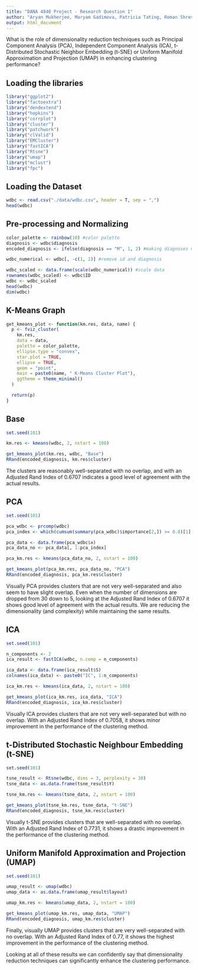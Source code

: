 ---
title: "DANA 4840 Project - Research Question 1"
author: "Aryan Mukherjee, Maryam Gadimova, Patricia Tating, Roman Shrestha"
output: html_document
---

What is the role of dimensionality reduction techniques such as Principal Component Analysis (PCA), Independent Component Analysis (ICA), t-Distributed Stochastic Neighbor Embedding (t-SNE) or Uniform Manifold Approximation and Projection (UMAP) in enhancing clustering performance?

## Loading the libraries
```{r loading_libraries, message = FALSE}
library("ggplot2")
library("factoextra")
library("dendextend")
library("hopkins")
library("corrplot")
library("cluster")
library("patchwork")
library("clValid")
library("EMCluster")
library("fastICA")
library("Rtsne")
library("umap")
library("mclust")
library("fpc")
```


## Loading the Dataset
```{r}
wdbc <- read.csv("./data/wdbc.csv", header = T, sep = ",")
head(wdbc)
```


## Pre-processing and Normalizing
```{r}
color_palette <- rainbow(10) #color palette
diagnosis <- wdbc$diagnosis
encoded_diagnosis <- ifelse(diagnosis == "M", 1, 2) #making diagnoses numerical

wdbc_numerical <- wdbc[, -c(1, 2)] #remove id and diagnosis

wdbc_scaled <- data.frame(scale(wdbc_numerical)) #scale data
rownames(wdbc_scaled) <- wdbc$ID
wdbc <- wdbc_scaled
head(wdbc)
dim(wdbc)
```


## K-Means Graph
```{r}
get_kmeans_plot <- function(km.res, data, name) {
  p <- fviz_cluster(
    km.res,
    data = data,
    palette = color_palette,
    ellipse.type = "convex",
    star.plot = TRUE,
    ellipse = TRUE,
    geom = "point",
    main = paste0(name, " K-Means Cluster Plot"),
    ggtheme = theme_minimal()
  )

  return(p)
}
```


## Base
```{r}
set.seed(101)

km.res <- kmeans(wdbc, 2, nstart = 100)

get_kmeans_plot(km.res, wdbc, "Base")
RRand(encoded_diagnosis, km.res$cluster)
```
The clusters are reasonably well-separated with no overlap, and with an Adjusted Rand Index of 0.6707 indicates a good level of agreement with the actual results.


## PCA
```{r}
set.seed(101)

pca_wdbc <- prcomp(wdbc)
pca_index <- which(cumsum(summary(pca_wdbc)$importance[2,]) >= 0.8)[1] # taking principal components which explain 80% of the variation in the data

pca_data <- data.frame(pca_wdbc$x)
pca_data_no <- pca_data[, 1:pca_index]

pca_km.res <- kmeans(pca_data_no, 2, nstart = 100)

get_kmeans_plot(pca_km.res, pca_data_no, "PCA")
RRand(encoded_diagnosis, pca_km.res$cluster)
```
Visually PCA provides clusters that are not very well-separated and also seem to have slight overlap. Even when the number of dimensions are dropped from 30 down to 5, looking at the Adjusted Rand Index of 0.6707 it shows good level of agreement with the actual results. We are reducing the dimensionality (and complexity) while maintaining the same results.


## ICA
```{r}
set.seed(101)

n_components <- 2
ica_result <- fastICA(wdbc, n.comp = n_components)

ica_data <- data.frame(ica_result$S)
colnames(ica_data) <- paste0("IC", 1:n_components)

ica_km.res <- kmeans(ica_data, 2, nstart = 100)

get_kmeans_plot(ica_km.res, ica_data, "ICA")
RRand(encoded_diagnosis, ica_km.res$cluster)
```
Visually ICA provides clusters that are not very well-separated but with no overlap. With an Adjusted Rand Index of 0.7058, it shows minor improvement in the performance of the clustering method.


## t-Distributed Stochastic Neighbour Embedding (t-SNE)
```{r}
set.seed(101)

tsne_result <- Rtsne(wdbc, dims = 3, perplexity = 30)
tsne_data <- as.data.frame(tsne_result$Y)

tsne_km.res <- kmeans(tsne_data, 2, nstart = 100)

get_kmeans_plot(tsne_km.res, tsne_data, "t-SNE")
RRand(encoded_diagnosis, tsne_km.res$cluster)
```
Visually t-SNE provides clusters that are well-separated with no overlap. With an Adjusted Rand Index of 0.7731, it shows a drastic improvement in the performance of the clustering method.


## Uniform Manifold Approximation and Projection (UMAP)
```{r}
set.seed(101)

umap_result <- umap(wdbc)
umap_data <- as.data.frame(umap_result$layout)

umap_km.res <- kmeans(umap_data, 2, nstart = 100)

get_kmeans_plot(umap_km.res, umap_data, "UMAP")
RRand(encoded_diagnosis, umap_km.res$cluster)
```
Finally, visually UMAP provides clusters that are very well-separated with no overlap. With an Adjusted Rand Index of 0.77, it shows the highest improvement in the performance of the clustering method.

Looking at all of these results we can confidently say that dimensionality reduction techniques can significantly enhance the clustering performance.
